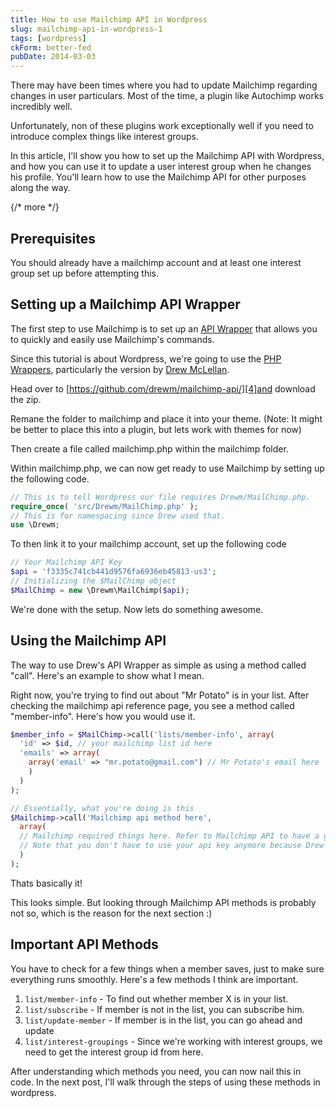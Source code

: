 ```yaml
---
title: How to use Mailchimp API in Wordpress
slug: mailchimp-api-in-wordpress-1
tags: [wordpress]
ckForm: better-fed
pubDate: 2014-03-03
---
```


There may have been times where you had to update Mailchimp regarding changes in user particulars. Most of the time, a plugin like Autochimp works incredibly well.

Unfortunately, non of these plugins work exceptionally well if you need to introduce complex things like interest groups.

In this article, I'll show you how to set up the Mailchimp API with Wordpress, and how you can use it to update a user interest group when he changes his profile. You'll learn how to use the Mailchimp API for other purposes along the way.

{/* more */}

## Prerequisites

You should already have a mailchimp account and at least one interest group set up before attempting this.

## Setting up a Mailchimp API Wrapper

The first step to use Mailchimp is to set up an [API Wrapper][1] that allows you to quickly and easily use Mailchimp's commands.

Since this tutorial is about Wordpress, we're going to use the [PHP Wrappers][2], particularly the version by [Drew McLellan][3].

Head over to [https://github.com/drewm/mailchimp-api/][4]and download the zip.

Remane the folder to mailchimp and place it into your theme. (Note: It might be better to place this into a plugin, but lets work with themes for now)

Then create a file called mailchimp.php within the mailchimp folder.

Within mailchimp.php, we can now get ready to use Mailchimp by setting up the following code.

```php
// This is to tell Wordpress our file requires Drewm/MailChimp.php.
require_once( 'src/Drewm/MailChimp.php' );
// This is for namespacing since Drew used that.
use \Drewm;
```

To then link it to your mailchimp account, set up the following code

```php
// Your Mailchimp API Key
$api = 'f3335c741cb441d9576fa6936eb45813-us3';
// Initializing the $MailChimp object
$MailChimp = new \Drewm\MailChimp($api);
```

We're done with the setup. Now lets do something awesome.

## Using the Mailchimp API

The way to use Drew's API Wrapper as simple as using a method called "call". Here's an example to show what I mean.

Right now, you're trying to find out about "Mr Potato" is in your list. After checking the mailchimp api reference page, you see a method called "member-info". Here's how you would use it.

```php
$member_info = $MailChimp->call('lists/member-info', array(
  'id' => $id, // your mailchimp list id here
  'emails' => array(
    array('email' => "mr.potato@gmail.com") // Mr Potato's email here
    )
  )
);

// Essentially, what you're doing is this
$Mailchimp->call('Mailchimp api method here',
  array(
  // Mailchimp required things here. Refer to Mailchimp API to have a good understanding of what is required since everything is different.
  // Note that you don't have to use your api key anymore because Drew already took care of that.
  )
);
```

Thats basically it!

This looks simple. But looking through Mailchimp API methods is probably not so, which is the reason for the next section :)

## Important API Methods

You have to check for a few things when a member saves, just to make sure everything runs smoothly. Here's a few methods I think are important.

1. `list/member-info` - To find out whether member X is in your list.
2. `list/subscribe` - If member is not in the list, you can subscribe him.
3. `list/update-member` - If member is in the list, you can go ahead and update
4. `list/interest-groupings` - Since we're working with interest groups, we need to get the interest group id from here.

After understanding which methods you need, you can now nail this in code. In the next post, I'll walk through the steps of using these methods in wordpress.

[1]: http://apidocs.mailchimp.com/api/downloads/ 'mailchimp wrappers'
[2]: http://apidocs.mailchimp.com/api/downloads/#php 'mailchimp php wrappers'
[3]: http://allinthehead.com 'Drew Mclellan'
[4]: https://github.com/drewm/mailchimp-api/
